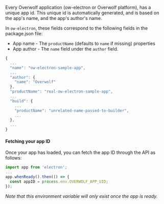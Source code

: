 Every Overwolf application (ow-electron or Overwolf platform), has a unique app id. This unique id is automatically generated, and is based on the app's name,
and the app's author's name.

In `ow-electron`, these fields correspond to the following fields in the package.json file:
- App name - The `productName` (defaults to `name` if missing) properties
- App author - The `name` field under the `author` field.

```js title="Partial package.json with the relevant fields"
{
  ...
  "name": "ow-electron-sample-app",
  ...
  "author": {
    "name": "Overwolf"
  },
  "productName": "real-ow-electron-sample-app",
  ...
  "build": {
    ...
    "productName": "unrelated-name-passed-to-builder",
    ...
  },
  ...
}
```

#### Fetching your app ID

Once your app has loaded, you can fetch the app ID through the API as follows:
```js
import app from 'electron';
...
app.whenReady().then(() => {
  const appID = process.env.OVERWOLF_APP_UID;
});
```

*Note that this environment variable will only exist once the app is ready.*